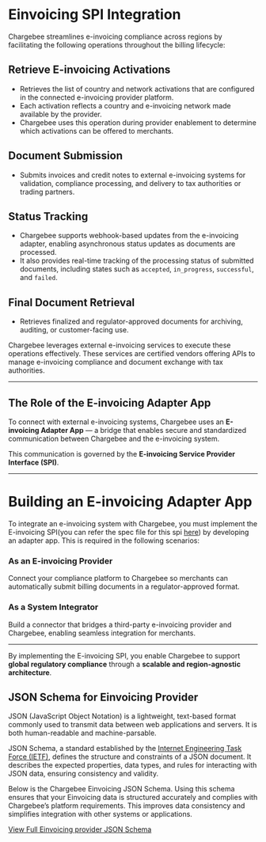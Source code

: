 # Einvoicing SPI Integration

Chargebee streamlines e-invoicing compliance across regions by facilitating the following operations throughout the billing lifecycle:

## Retrieve E-invoicing Activations

- Retrieves the list of country and network activations that are configured in the connected e-invoicing provider platform.
- Each activation reflects a country and e-invoicing network made available by the provider.
- Chargebee uses this operation during provider enablement to determine which activations can be offered to merchants.

## Document Submission

- Submits invoices and credit notes to external e-invoicing systems for validation, compliance processing, and delivery to tax authorities or trading partners.

## Status Tracking

- Chargebee supports webhook-based updates from the e-invoicing adapter, enabling asynchronous status updates as documents are processed.
- It also provides real-time tracking of the processing status of submitted documents, including states such as `accepted`, `in_progress`, `successful`, and `failed`.

## Final Document Retrieval

- Retrieves finalized and regulator-approved documents for archiving, auditing, or customer-facing use.

Chargebee leverages external e-invoicing services to execute these operations effectively. These services are certified vendors offering APIs to manage e-invoicing compliance and document exchange with tax authorities.

---

## The Role of the E-invoicing Adapter App

To connect with external e-invoicing systems, Chargebee uses an **E-invoicing Adapter App** — a bridge that enables secure and standardized communication between Chargebee and the e-invoicing system.

This communication is governed by the **E-invoicing Service Provider Interface (SPI)**.

---

# Building an E-invoicing Adapter App

To integrate an e-invoicing system with Chargebee, you must implement the E-invoicing SPI(you can refer the spec file for this spi [here](https://github.com/chargebee/cb-partner-spi/blob/main/spec/spi/openapi_einvoicing.yml)) by developing an adapter app. This is required in the following scenarios:

### As an E-invoicing Provider

Connect your compliance platform to Chargebee so merchants can automatically submit billing documents in a regulator-approved format.

### As a System Integrator

Build a connector that bridges a third-party e-invoicing provider and Chargebee, enabling seamless integration for merchants.

---

By implementing the E-invoicing SPI, you enable Chargebee to support **global regulatory compliance** through a **scalable and region-agnostic architecture**.

## JSON Schema for Einvoicing Provider


JSON (JavaScript Object Notation) is a lightweight, text-based format commonly used to transmit data between web applications and servers. It is both human-readable and machine-parsable.

JSON Schema, a standard established by the [Internet Engineering Task Force (IETF)](https://datatracker.ietf.org/doc/html/draft-zyp-json-schema-04#:~:text=JSON%20Schema%20is%20a%20JSON,interaction%20control%20of%20JSON%20data), defines the structure and constraints of a JSON document. It describes the expected properties, data types, and rules for interacting with JSON data, ensuring consistency and validity.

Below is the Chargebee Einvoicing JSON Schema. Using this schema ensures that your Einvoicing data is structured accurately and complies with Chargebee’s platform requirements. This improves data consistency and simplifies integration with other systems or applications.

[View Full Einvoicing provider JSON Schema](https://github.com/chargebee/cb-partner-spi/blob/einvoicing_spi/spec/capabilities/einvoicing-provider.schema.json)